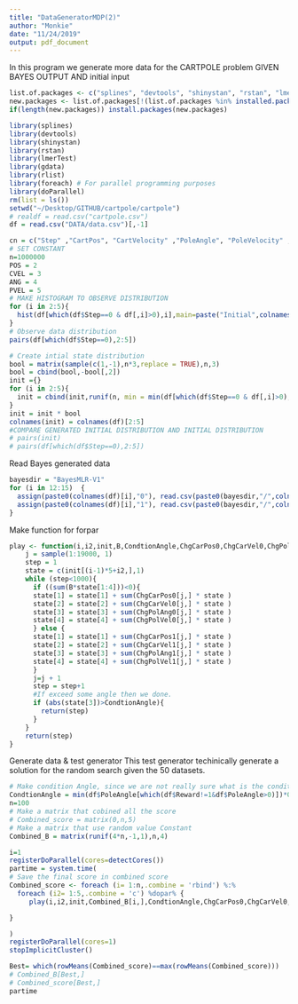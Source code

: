 ```yaml
---
title: "DataGeneratorMDP(2)"
author: "Monkie"
date: "11/24/2019"
output: pdf_document
---
```


In this program we generate more data for the CARTPOLE problem GIVEN BAYES OUTPUT AND initial input
```r
list.of.packages <- c("splines", "devtools", "shinystan", "rstan", "lmerTest","gdata","foreach","rlist","doParallel")
new.packages <- list.of.packages[!(list.of.packages %in% installed.packages()[,"Package"])]
if(length(new.packages)) install.packages(new.packages)

library(splines)
library(devtools)
library(shinystan)
library(rstan)
library(lmerTest)
library(gdata)
library(rlist)
library(foreach) # For parallel programming purposes
library(doParallel)
rm(list = ls())
setwd("~/Desktop/GITHUB/cartpole/cartpole")
# realdf = read.csv("cartpole.csv")
df = read.csv("DATA/data.csv")[,-1]
```

```r
cn = c("Step" ,"CartPos", "CartVelocity" ,"PoleAngle", "PoleVelocity" ,"Action", "Reward","FutCarPos","FutCarVel", "FutPolAng" ,"FutPolVel","ChgCarPos","ChgCarVel","ChgPolAng","ChgPolVel" )
# SET CONSTANT
n=1000000
POS = 2
CVEL = 3
ANG = 4
PVEL = 5
# MAKE HISTOGRAM TO OBSERVE DISTRIBUTION
for (i in 2:5){
  hist(df[which(df$Step==0 & df[,i]>0),i],main=paste("Initial",colnames(df)[i]),nclass=30)
}
# Observe data distribution
pairs(df[which(df$Step==0),2:5])

# Create intial state distribution
bool = matrix(sample(c(1,-1),n*3,replace = TRUE),n,3)
bool = cbind(bool,-bool[,2])
init ={}
for (i in 2:5){
  init = cbind(init,runif(n, min = min(df[which(df$Step==0 & df[,i]>0),i]), max = max(df[which(df$Step==0 & df[,i]>0),i])))
}
init = init * bool
colnames(init) = colnames(df)[2:5]
#COMPARE GENERATED INITIAL DISTRIBUTION AND INITIAL DISTRIBUTION
# pairs(init)
# pairs(df[which(df$Step==0),2:5])
```

Read Bayes generated data
```r
bayesdir = "BayesMLR-V1"
for (i in 12:15)  {
  assign(paste0(colnames(df)[i],"0"), read.csv(paste0(bayesdir,"/",colnames(df)[i],"BayesFit0.csv"))[,-1])
  assign(paste0(colnames(df)[i],"1"), read.csv(paste0(bayesdir,"/",colnames(df)[i],"BayesFit1.csv"))[,-1])
}
```


Make function for forpar
```r
play <- function(i,i2,init,B,CondtionAngle,ChgCarPos0,ChgCarVel0,ChgPolAng0,ChgPolVel0,ChgCarPos1,ChgCarVel1,ChgPolAng1,ChgPolVel1){
    j = sample(1:19000, 1)
    step = 1
    state = c(init[(i-1)*5+i2,],1)
    while (step<1000){
      if ((sum(B*state[1:4]))<0){
      state[1] = state[1] + sum(ChgCarPos0[j,] * state )
      state[2] = state[2] + sum(ChgCarVel0[j,] * state )
      state[3] = state[3] + sum(ChgPolAng0[j,] * state )
      state[4] = state[4] + sum(ChgPolVel0[j,] * state )
      } else {
      state[1] = state[1] + sum(ChgCarPos1[j,] * state )
      state[2] = state[2] + sum(ChgCarVel1[j,] * state )
      state[3] = state[3] + sum(ChgPolAng1[j,] * state )
      state[4] = state[4] + sum(ChgPolVel1[j,] * state )
      }
      j=j + 1
      step = step+1
      #If exceed some angle then we done.
      if (abs(state[3])>CondtionAngle){
        return(step)
      }
    }
    return(step)
}
```


Generate data & test generator
This test generator techinically generate a solution for the random search given the 50 datasets.
```r

# Make condition Angle, since we are not really sure what is the condition angle, we use a slight conservative angle where is 0.96 of the angle we have seen considered lose.
CondtionAngle = min(df$PoleAngle[which(df$Reward!=1&df$PoleAngle>0)])*0.96
n=100
# Make a matrix that cobined all the score
# Combined_score = matrix(0,n,5)
# Make a matrix that use random value Constant
Combined_B = matrix(runif(4*n,-1,1),n,4)

i=1
registerDoParallel(cores=detectCores())
partime = system.time(
# Save the final score in combined score
Combined_score <- foreach (i= 1:n,.combine = 'rbind') %:% 
  foreach (i2= 1:5,.combine = 'c') %dopar% {
     play(i,i2,init,Combined_B[i,],CondtionAngle,ChgCarPos0,ChgCarVel0,ChgPolAng0,ChgPolVel0,ChgCarPos1,ChgCarVel1,ChgPolAng1,ChgPolVel1)

}

)
registerDoParallel(cores=1)
stopImplicitCluster()

Best= which(rowMeans(Combined_score)==max(rowMeans(Combined_score)))
# Combined_B[Best,]
# Combined_score[Best,]
partime
```